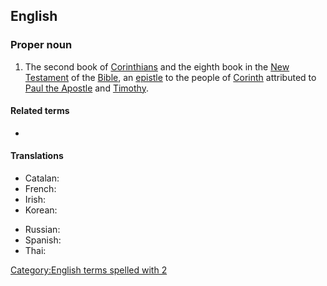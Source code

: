 {{book of the Bible|Second Epistle to the Corinthians}}
==English==

===Proper noun===
{{en-proper noun}}

# {{lb|en|biblical}} The second book of [[Corinthians]] and the eighth book in the [[New Testament]] of the [[Bible]], an [[epistle]] to the people of [[w:Corinth|Corinth]] attributed to [[w:Paul the Apostle|Paul the Apostle]] and [[w:Timothy|Timothy]].
#: {{syn|en|2 Cor.|q1=abbreviation}}

====Related terms====
* {{l|en|1 Corinthians}}

====Translations====
{{trans-top|book of the New Testament}}
* Catalan: {{t|ca|2 Corintis}}
* French: {{t|fr|2 Corinthiens}}
* Irish: {{t|ga|2 Corantaigh|m-p}}
* Korean: {{t|ko|고린도후서|tr=gorindo huseo}} {{qualifier|Protestant}}
{{trans-mid}}
* Russian: {{t|ru|Второе послание к Коринфянам|n}}
* Spanish: {{t|es|2 Corintios|m-p}}
* Thai: {{t|th|๒ โครินธ์}}
{{trans-bottom}}

[[Category:English terms spelled with 2]]
